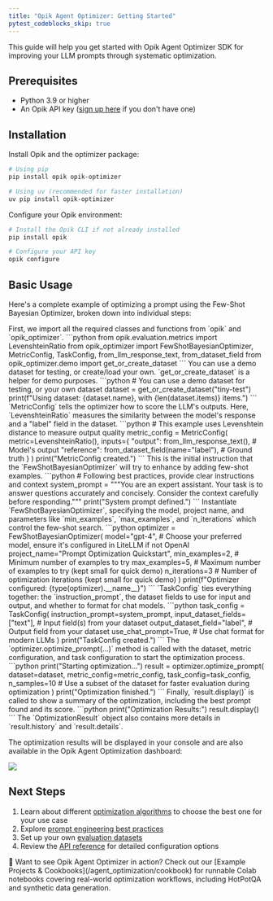 ```yaml
---
title: "Opik Agent Optimizer: Getting Started"
pytest_codeblocks_skip: true
---
```

This guide will help you get started with Opik Agent Optimizer SDK for improving your LLM prompts through systematic optimization.

## Prerequisites

- Python 3.9 or higher
- An Opik API key ([sign up here](https://www.comet.com/signup?from=llm) if you don't have one)

## Installation

Install Opik and the optimizer package:

```bash
# Using pip
pip install opik opik-optimizer

# Using uv (recommended for faster installation)
uv pip install opik-optimizer
```

Configure your Opik environment:

```bash
# Install the Opik CLI if not already installed
pip install opik

# Configure your API key
opik configure
```

## Basic Usage

Here's a complete example of optimizing a prompt using the Few-Shot Bayesian Optimizer, broken down into individual steps:

<Steps>
  <Step title="1. Import necessary modules">
    First, we import all the required classes and functions from `opik` and `opik_optimizer`.
    ```python
    from opik.evaluation.metrics import LevenshteinRatio
    from opik_optimizer import FewShotBayesianOptimizer, MetricConfig, TaskConfig, from_llm_response_text, from_dataset_field
    from opik_optimizer.demo import get_or_create_dataset
    ```
  </Step>
  <Step title="2. Define your evaluation dataset">
    You can use a demo dataset for testing, or create/load your own. `get_or_create_dataset` is a helper for demo purposes.
    ```python
    # You can use a demo dataset for testing, or your own dataset
    dataset = get_or_create_dataset("tiny-test")
    print(f"Using dataset: {dataset.name}, with {len(dataset.items)} items.")
    ```
  </Step>
  <Step title="3. Configure the evaluation metric">
    `MetricConfig` tells the optimizer how to score the LLM's outputs. Here, `LevenshteinRatio` measures the similarity between the model's response and a "label" field in the dataset.
    ```python
    # This example uses Levenshtein distance to measure output quality
    metric_config = MetricConfig(
        metric=LevenshteinRatio(),
        inputs={
            "output": from_llm_response_text(),  # Model's output
            "reference": from_dataset_field(name="label"),  # Ground truth
        }
    )
    print("MetricConfig created.")
    ```
  </Step>
  <Step title="4. Define your base prompt">
    This is the initial instruction that the `FewShotBayesianOptimizer` will try to enhance by adding few-shot examples.
    ```python
    # Following best practices, provide clear instructions and context
    system_prompt = """You are an expert assistant. Your task is to answer questions
    accurately and concisely. Consider the context carefully before responding."""
    print("System prompt defined.")
    ```
  </Step>
  <Step title="5. Choose and configure an optimizer">
    Instantiate `FewShotBayesianOptimizer`, specifying the model, project name, and parameters like `min_examples`, `max_examples`, and `n_iterations` which control the few-shot search.
    ```python
    optimizer = FewShotBayesianOptimizer(
        model="gpt-4",  # Choose your preferred model, ensure it's configured in LiteLLM if not OpenAI
        project_name="Prompt Optimization Quickstart",
        min_examples=2,  # Minimum number of examples to try
        max_examples=5,  # Maximum number of examples to try (kept small for quick demo)
        n_iterations=3   # Number of optimization iterations (kept small for quick demo)
    )
    print(f"Optimizer configured: {type(optimizer).__name__}")
    ```
  </Step>
  <Step title="6. Configure the task">
    `TaskConfig` ties everything together: the `instruction_prompt`, the dataset fields to use for input and output, and whether to format for chat models.
    ```python
    task_config = TaskConfig(
        instruction_prompt=system_prompt,
        input_dataset_fields=["text"],  # Input field(s) from your dataset
        output_dataset_field="label",   # Output field from your dataset
        use_chat_prompt=True,  # Use chat format for modern LLMs
    )
    print("TaskConfig created.")
    ```
  </Step>
  <Step title="7. Run the optimization">
    The `optimizer.optimize_prompt(...)` method is called with the dataset, metric configuration, and task configuration to start the optimization process.
    ```python
    print("Starting optimization...")
    result = optimizer.optimize_prompt(
        dataset=dataset,
        metric_config=metric_config,
        task_config=task_config,
        n_samples=10 # Use a subset of the dataset for faster evaluation during optimization
    )
    print("Optimization finished.")
    ```
  </Step>
  <Step title="8. View the results">
    Finally, `result.display()` is called to show a summary of the optimization, including the best prompt found and its score.
    ```python
    print("Optimization Results:")
    result.display() 
    ```
    The `OptimizationResult` object also contains more details in `result.history` and `result.details`.
  </Step>
</Steps>

The optimization results will be displayed in your console and are also available in the
Opik Agent Optimization dashboard:

<Frame>
  <img src="/img/agent_optimization/trial_dashboard.png" />
</Frame>

## Next Steps

1. Learn about different [optimization algorithms](/agent_optimization/overview#optimization-algorithms) to choose the best one for your use case
2. Explore [prompt engineering best practices](/agent_optimization/best_practices/prompt_engineering)
3. Set up your own [evaluation datasets](/agent_optimization/opik_optimizer/datasets)
4. Review the [API reference](/agent_optimization/opik_optimizer/reference) for detailed configuration options

<Info>
  🚀 Want to see Opik Agent Optimizer in action? Check out our [Example Projects & Cookbooks](/agent_optimization/cookbook) for runnable Colab notebooks covering real-world optimization workflows, including HotPotQA and synthetic data generation.
</Info>
